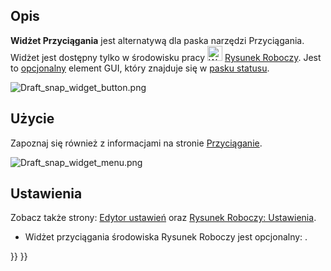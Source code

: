 <languages/>

<div class="mw-translate-fuzzy">
{{Docnav/pl
|[[Draft_annotation_scale_widget/pl|Widżet skalowania adnotacji]]
|[[Draft_Snap/pl|Przyciąganie]]
|[[Draft_Workbench/pl|środowisko pracy Rysunek Roboczy]]
|IconL=
|IconR=
|IconC=Workbench_Draft.svg
}}
</div>

{{TOCright}}

<span id="Description"></span>
==Opis==

'''Widżet Przyciągania''' jest alternatywą dla paska narzędzi Przyciągania. Widżet jest dostępny tylko w środowisku pracy [[Image:Workbench_Draft.svg|24px]] [[Draft_Workbench/pl|Rysunek Roboczy]]. Jest to [[#Ustawienia|opcjonalny]] element GUI, który znajduje się w [[Status_bar/pl|pasku statusu]].

[[Image:Draft_snap_widget_button.png]]
{{Caption|Widżet przyciągania.}}

<span id="Usage"></span>
==Użycie==

Zapoznaj się również z informacjami na stronie [[Draft_Snap/pl|Przyciąganie]].

[[Image:Draft_snap_widget_menu.png]]
{{Caption|Menu widżetu.}}

<span id="Preferences"></span>
==Ustawienia==

Zobacz także strony: [[Preferences_Editor/pl|Edytor ustawień]] oraz [[Draft_Preferences/pl|Rysunek Roboczy: Ustawienia]].

* Widżet przyciągania środowiska Rysunek Roboczy jest opcjonalny: {{MenuCommand|Edycja → Preferencje ... → Rysunek Roboczy → Interfejs → Pokaż widżet przyciągania w środowisku roboczym Szkic}}.


<div class="mw-translate-fuzzy">
{{Docnav/pl
|[[Draft_annotation_scale_widget/pl|Widżet skalowania adnotacji]]
|[[Draft_Snap/pl|Przyciąganie]]
|[[Draft_Workbench/pl|środowisko pracy Rysunek Roboczy]]
|IconL=
|IconR=
|IconC=Workbench_Draft.svg
}}
</div>

{{Draft Tools navi{{#translation:}}}}
{{Userdocnavi{{#translation:}}}}